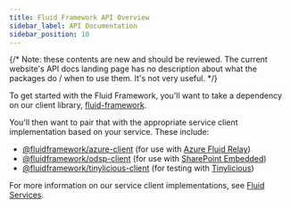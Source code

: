 ```yaml
---
title: Fluid Framework API Overview
sidebar_label: API Documentation
sidebar_position: 10
---
```


{/* Note: these contents are new and should be reviewed. The current website's API docs landing page has no description about what the packages do / when to use them. It's not very useful. */}

To get started with the Fluid Framework, you'll want to take a dependency on our client library, [fluid-framework](./fluid-framework.md).

You'll then want to pair that with the appropriate service client implementation based on your service.
These include:

-   [@fluidframework/azure-client](./azure-client.md) (for use with [Azure Fluid Relay](../deployment/azure-fluid-relay.mdx))
-   [@fluidframework/odsp-client](./odsp-client.md) (for use with [SharePoint Embedded](../deployment/sharepoint-embedded.mdx))
-   [@fluidframework/tinylicious-client](./tinylicious-client.md) (for testing with [Tinylicious](../testing/tinylicious.mdx))

For more information on our service client implementations, see [Fluid Services](../deployment/service-options.mdx).
